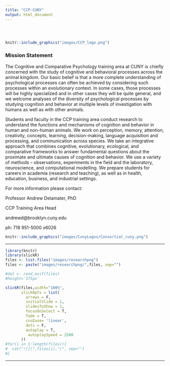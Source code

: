 ```yaml
---
title: "CCP-CUNY"
output: html_document
---
```


<style type="text/css">
.title {
  display: none;
}

#getting-started img {
  margin-right: 10px;
}

</style>

<div class="row" style="padding-top: 30px;">
<div class="col-sm-6">

<!--# **Cognitive and Comparative Psychology CCP @ CUNY ** -->

```r
knitr::include_graphics("images/CCP_logo.png")
```


### Mission Statement

The Cognitive and Comparative Psychology training area at CUNY is chiefly concerned with the study of cognitive and behavioral processes across the animal kingdom. Our basic belief is that a more complete understanding of psychological processes can often be achieved by considering such processes within an evolutionary context.  In some cases, those processes will be highly specialized and in other cases they will be quite general, and we welcome analyses of the diversity of psychological processes by studying cognition and behavior at multiple levels of investigation with humans as well as with other animals.

Students and faculty in the CCP training area conduct research to understand the functions and mechanisms of cognition and behavior in human and non-human animals. We work on perception, memory, attention, creativity, concepts, learning, decision-making, language acquisition and processing, and communication across species. We take an integrative approach that combines cognitive, evolutionary, ecological, and comparative frameworks to answer fundamental questions about the proximate and ultimate causes of cognition and behavior. We use a variety of methods – observations, experiments in the field and the laboratory, neuroscience, and computational modelling. We prepare students for careers in academia (research and teaching), as well as in health, education, business, and industrial settings.

For more information please contact:

Professor Andrew Delamater, PhD

CCP Training Area Head

andrewd@brooklyn.cuny.edu

ph:  718 951-5000 x6026  



</div>
<div class="col-sm-6">

```r
knitr::include_graphics("images/CunyLogos/Consortial_cuny.png")
```

---

<script>

$("slick").on("init reInit", function() {
      var i = $('.tabnavdots_wrapper ul li').length;
      var initalSlide = $("slick").attr("random") ? Math.floor(Math.random() * i) : 0;
      $("slick").slick('slickGoTo', initalSlide);
  });
  
</script>  

```r
library(knitr)
library(slickR)
files <- list.files("images/researchpng")
files <- paste("images/researchpng/",files, sep="")

#dat <- read_exif(files)
#height='375px'

slickR(files,width="100%",
       slickOpts = list(
         arrows = F,
         initialSlide = 1,
         slidesToShow = 1,
         focusOnSelect = T,
         fade = T,
         cssEase= 'linear',
         dots = F,
         autoplay = T,
          autoplaySpeed = 2500
       ))
#for(i in 1:length(files)){
#  cat("![](",files[i],")", sep="")
#}
```

---





</div>
</div>

